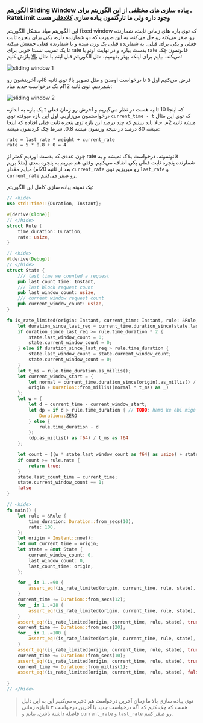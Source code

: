 ### الگوریتم Sliding Window ـ <Note>پیاده سازی های مختلفی از این الگوریتم برای RateLimit وجود داره ولی ما تارگتمون پیاده سازی <a href="https://blog.cloudflare.com/counting-things-a-lot-of-different-things/">کلادفلیر</a> هست</Note>

این الگوریتم میاد مشکل الگوریتم
fixed window
که توی بازه های زمانی ثابت، شمارنده رو صفر می‌کنه رو حل می‌کنه،
به این صورت که دو شمارنده داره، یکی برای
پنجره ثابت فعلی
و یکی برای قبلی. به شمارنده قبلی یک وزن میده و با شمارنده فعلی جمعش میکنه
تا یک تقریب نسبتا خوبی برای rate بدست بیاره
و در نهایت اونو با
rate
قانونمون چک می‌کنه. بیایم برای اینکه بهتر بفهمیم، مثل الگوریتم قبل اینم 
با مثال
[بالا](#anchor-ratelimit-example)
بازش کنیم:

![sliding window 1](ratelimit_sliding_window_1.png)

فرض می‌کنیم اول ۵ تا درخواست اومدن و مثل تصویر بالا توی ثانیه 8ام، آخرینشون رو شمردیم.
توی ثانیه 12ام یک درخواست جدید میاد:

![sliding window 2](ratelimit_sliding_window_2.png)

یک بازه به اندازه t که اینجا
10 ثانیه هست در نظر می‌گیریم و آخرش رو زمان فعلی درخواستمون می‌زاریم.
اول این بازه میوفته توی `current_time - t` که توی این مثال میشه
ثانیه 2م.
حالا باید ببینیم که چند درصد این بازه توی 
پنجره ثابت
قبلی افتاده که اینجا میشه 
80 درصد در نتیجه وزنمون میشه 0.8. شرط چک کردنمون میشه:

```text
rate = last_rate * weight + current_rate
rate = 5 * 0.8 + 0 = 4
```

چون عددی که بدست اوردیم کمتر از 
rate
قانونمونه، درخواست بلاک نمیشه و به شمارنده پنجره ثابت فعلی یکی اضافه می‌کنیم.
وقتی هم میریم به پنجره بعدی (مثلا بریم بعد از ثانیه 20ام)
میایم مقدار `current_rate` رو میریزیم توی `last_rate` و
`current_rate` رو صفر می‌کنیم.

یک نمونه پیاده سازی کامل این الگوریتم:

```rust
// <hide>
use std::time::{Duration, Instant};

#[derive(Clone)]
// </hide>
struct Rule {
    time_duration: Duration,
    rate: usize,
}

// <hide>
#[derive(Debug)]
// </hide>
struct State {
    /// last time we counted a request
    pub last_count_time: Instant,
    /// last block request count
    pub last_window_count: usize,
    /// current window request count
    pub current_window_count: usize,
}

fn is_rate_limited(origin: Instant, current_time: Instant, rule: &Rule, state: &mut State) -> bool {
    let duration_since_last_req = current_time.duration_since(state.last_count_time);
    if duration_since_last_req >= rule.time_duration * 2 {
        state.last_window_count = 0;
        state.current_window_count = 0;
    } else if duration_since_last_req > rule.time_duration {
        state.last_window_count = state.current_window_count;
        state.current_window_count = 0;
    }
    let t_ms = rule.time_duration.as_millis();
    let current_window_start = {
        let normal = current_time.duration_since(origin).as_millis() / t_ms;
        origin + Duration::from_millis((normal * t_ms) as _)
    };
    let w = {
        let d = current_time - current_window_start;
        let dp = if d > rule.time_duration { // TODO: hamo ke ebi mige
            Duration::ZERO
        } else {
            rule.time_duration - d
        };
        (dp.as_millis() as f64) / t_ms as f64
    };

    let count = ((w * state.last_window_count as f64) as usize) + state.current_window_count;
    if count >= rule.rate {
        return true;
    }
    state.last_count_time = current_time;
    state.current_window_count += 1;
    false
}

// <hide>
fn main() {
    let rule = &Rule {
        time_duration: Duration::from_secs(10),
        rate: 100,
    };
    let origin = Instant::now();
    let mut current_time = origin;
    let state = &mut State {
        current_window_count: 0,
        last_window_count: 0,
        last_count_time: origin,
    };

    for _ in 1..=90 {
        assert_eq!(is_rate_limited(origin, current_time, rule, state), false);
    }
    current_time += Duration::from_secs(12);
    for _ in 1..=28 {
        assert_eq!(is_rate_limited(origin, current_time, rule, state), false);
    }
    assert_eq!(is_rate_limited(origin, current_time, rule, state), true);
    current_time += Duration::from_secs(20);
    for _ in 1..=100 {
        assert_eq!(is_rate_limited(origin, current_time, rule, state), false);
    }
    assert_eq!(is_rate_limited(origin, current_time, rule, state), true);
    current_time += Duration::from_secs(10);
    assert_eq!(is_rate_limited(origin, current_time, rule, state), true);
    current_time += Duration::from_millis(1);
    assert_eq!(is_rate_limited(origin, current_time, rule, state), false);
    
}
// </hide>
```

> توی پیاده سازی بالا ما زمان آخرین درخواست هم ذخیره می‌کنیم این به این دلیل هست که چک کنیم
که اگه درخواست جدید با آخرین درخواست ۲ تا بازه زمانی فاصله داشته باشن، بیایم و 
`current_rate` و `last_rate` رو صفر کنیم.